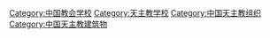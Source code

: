 [[Category:中国教会学校|Category:中国教会学校]]
[[Category:天主教学校|Category:天主教学校]]
[[Category:中国天主教组织|Category:中国天主教组织]]
[[Category:中国天主教建筑物|Category:中国天主教建筑物]]